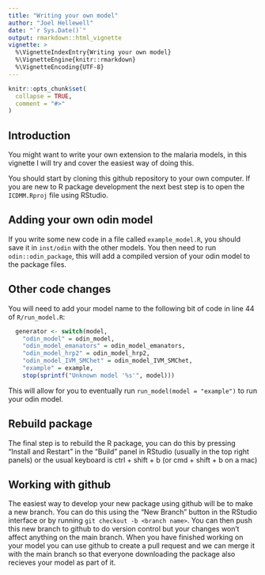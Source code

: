 ```yaml
---
title: "Writing your own model"
author: "Joel Hellewell"
date: "`r Sys.Date()`"
output: rmarkdown::html_vignette
vignette: >
  %\VignetteIndexEntry{Writing your own model}
  %\VignetteEngine{knitr::rmarkdown}
  %\VignetteEncoding{UTF-8}
---
```


```r
knitr::opts_chunk$set(
  collapse = TRUE,
  comment = "#>"
)
```

## Introduction

You might want to write your own extension to the malaria models, in this vignette I will try and cover the easiest way of doing this.

You should start by cloning this github repository to your own computer. If you are new to R package development the next best step is to open the `ICDMM.Rproj` file using RStudio. 

## Adding your own odin model

If you write some new code in a file called `example_model.R`, you should save it in `inst/odin` with the other models. You then need to run `odin::odin_package`, this will add a compiled version of your odin model to the package files. 

## Other code changes

You will need to add your model name to the following bit of code in line 44 of `R/run_model.R`:
```r
  generator <- switch(model,
    "odin_model" = odin_model,
    "odin_model_emanators" = odin_model_emanators,
    "odin_model_hrp2" = odin_model_hrp2,
    "odin_model_IVM_SMChet" = odin_model_IVM_SMChet,
    "example" = example,
    stop(sprintf("Unknown model '%s'", model)))

```
This will allow for you to eventually run `run_model(model = "example")` to run your odin model. 

## Rebuild package
The final step is to rebuild the R package, you can do this by pressing "Install and Restart" in the "Build" panel in RStudio (usually in the top right panels) or the usual keyboard is ctrl + shift + b (or cmd + shift + b on a mac)

## Working with github
The easiest way to develop your new package using github will be to make a new branch. You can do this using the "New Branch" button in the RStudio interface or by running `git checkout -b <branch name>`. You can then push this new branch to github to do version control but your changes won't affect anything on the main branch. When you have finished working on your model you can use github to create a pull request and we can merge it with the main branch so that everyone downloading the package also recieves your model as part of it.

